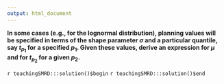 ```yaml
---
output: html_document
---
```


__In some cases (e.g., for the lognormal distribution), planning values will be specified in terms of the shape parameter $\sigma$ and a particular quantile, say $t_{p_{1}}$ for a specified $p_{1}$.  Given these values, derive an expression for $\mu$ and for $t_{p_{2}}$ for a given $p_{2}$.__

`r teachingSMRD:::solution()$begin`
`r teachingSMRD:::solution()$end`
